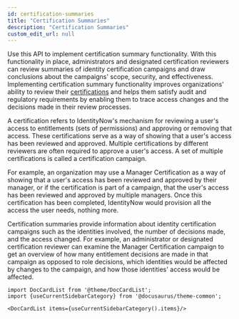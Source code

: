 ```yaml
---
id: certification-summaries
title: "Certification Summaries"
description: "Certification Summaries"
custom_edit_url: null
---
```




Use this API to implement certification summary functionality. 
With this functionality in place, administrators and designated certification reviewers can review summaries of identity certification campaigns and draw conclusions about the campaigns' scope, security, and effectiveness. 
Implementing certification summary functionality improves organizations' ability to review their [certifications](https://documentation.sailpoint.com/saas/user-help/certifications.html) and helps them satisfy audit and regulatory requirements by enabling them to trace access changes and the decisions made in their review processes. 

A certification refers to IdentityNow's mechanism for reviewing a user's access to entitlements (sets of permissions) and approving or removing that access. 
These certifications serve as a way of showing that a user's access has been reviewed and approved. 
Multiple certifications by different reviewers are often required to approve a user's access. 
A set of multiple certifications is called a certification campaign. 

For example, an organization may use a Manager Certification as a way of showing that a user's access has been reviewed and approved by their manager, or if the certification is part of a campaign, that the user's access has been reviewed and approved by multiple managers. 
Once this certification has been completed, IdentityNow  would provision all the access the user needs, nothing more. 

Certification summaries provide information about identity certification campaigns such as the identities involved, the number of decisions made, and the access changed. 
For example, an administrator or designated certification reviewer can examine the Manager Certification campaign to get an overview of how many entitlement decisions are made in that campaign as opposed to role decisions, which identities would be affected by changes to the campaign, and how those identities' access would be affected.




```mdx-code-block
import DocCardList from '@theme/DocCardList';
import {useCurrentSidebarCategory} from '@docusaurus/theme-common';

<DocCardList items={useCurrentSidebarCategory().items}/>
```
      